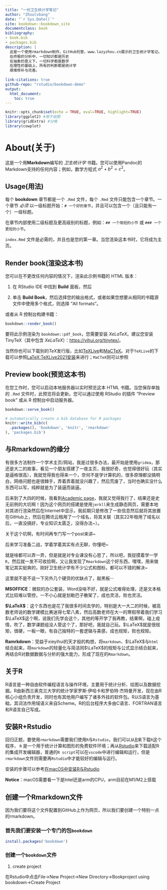 ```yaml
--- 
title: "一份卫生统计学笔记"
author: "Zhoulvbang"
date: "`r Sys.Date()`"
site: bookdown::bookdown_site
documentclass: book
bibliography:
- book.bib
- packages.bib
description: |
  这是一个使用rmarkdown制作，GitHub托管，www.lazyzhou.cn展示的卫生统计学笔记。
  在终极的分析中，一切知识都是历史
  在抽象的意义下，一切科学都是数学
  在理性的基础上，所有的判断都是统计学
  艰难修补与完善。
  
link-citations: true
github-repo: "rstudio/bookdown-demo"
output: 
  html_document: 
    toc: true
---
```


```r
knitr::opts_chunk$set(echo = TRUE, eval=TRUE, highlight=TRUE)
library(ggplot2) #用于绘图
library(gridExtra) #分格
library(cowplot) 
```

# About(关于)

这是一个用**Markdown**编写的 _卫生统计学_ 书籍。您可以使用Pandoc的Markdown支持的任何内容；例如，数学方程式 $a^2 + b^2 = c^2$。


## Usage(用法) 

每个 **bookdown** 章节都是一个 `.Rmd` 文件，每个 `.Rmd` 文件只能包含一个章节。一个章节 *必须* 以一级标题开始：`# 一个好的章节`，并且可以包含一个（且只能有一个）一级标题。

在章节内部使用二级标题及更高级别的标题，例如：`## 一个简短的小节` 或 `### 一个更短的小节`。

`index.Rmd` 文件是必需的，并且也是您的第一章。当您渲染这本书时，它将成为主页。

## Render book(渲染这本书)

您可以在不更改任何内容的情况下，渲染此示例书籍的 HTML 版本：

1. 在 RStudio IDE 中找到 **Build** 面板，然后

2. 单击 **Build Book**，然后选择您的输出格式，或者如果您想要从相同的书籍源文件中使用多个格式，则选择 "All formats"。

或者从 R 控制台构建书籍：

```r
bookdown::render_book()
```

要将此示例渲染为 `bookdown::pdf_book`，您需要安装 $XeLaTeX$。建议您安装 TinyTeX（其中包含 $XeLaTeX$）：<https://yihui.org/tinytex/>。

当然你也可以下载别的$TeX$发行版，比如[TeXLive](https://tug.org/texlive/)和[MaCTeX](https://tug.org/mactex/)。对于`TeXLive`的下载可以参照[LaTeX:TeXLive2021安装](https://zhuanlan.zhihu.com/p/362201376)来进行；`MaCTeX`则可以参照[]()


## Preview book(预览这本书)

在您工作时，您可以启动本地服务器以实时预览这本 HTML 书籍。当您保存单独的 `.Rmd` 文件时，此预览将会更新。您可以通过使用 RStudio 的插件 "Preview book" 或从 R 控制台中启动服务器。

```r
bookdown::serve_book()
```


```r
# automatically create a bib database for R packages
knitr::write_bib(c(
  .packages(), 'bookdown', 'knitr', 'rmarkdown'
), 'packages.bib')
```

## 与Rmarkdown的缘分

有很多方法制作一个学术主页/网站，我是过很多办法，最开始是使用`gridea`，那还是大二的故事，看见一个朋友搭建了一夜主页，我很好奇，也觉得很好玩（其实是逼格很高），我就觉得我也得来一个，奈何不是学计算机的，很多原理都没搞明白，网络问题也是很棘手，弄着弄着就没兴趣了，然后荒废了，当时也确实没什么东西可以写，纯粹就是为了装逼而装逼。

后来到了大四的时候，我看到[Academic page](https://academicpages.github.io/)，我就又觉得我行了，结果还是史无前例的大坑啊！因为这个网页的搭建是使用`jerkll`来生成静态网页，需要本地对其进行渲染然后在Internet中显示，我前期只是修改了一些信息然后就将其放置在GitHub上，然后在腾讯云租用了一个域名，将其关联（其实22年租用了域名以后，一直没搞好，专业知识太匮乏，没得办法~）。

关于这个坑啊，有时间再专门写一个post来讲~

后来学习准备二战，学着学着其实有点无聊，你懂吧~

就是啥都可以弄一弄，但是就是对专业课没有心思了，所以吧，我捉摸着学一学`R`，然后就一发不可收拾啊，又让我发现了`Rmarkdown`这个好东西，嘿嘿，用来做笔记其实挺爽的，刚好卫生统计学有不少公式和图标，都可以不错的解决~

这里就不是不说一下另外几个硬货的优缺点了，敲黑板···

**MSOFFICE**：微软的办公套装，Word没啥不好，就是公式难得处理，还是文本格式比较难以管控，一不小心就是划勒巴子散架了，成也灵活，败也灵活。

**$\LaTeX$**：这个东西也是花了我很多时间去学的，特别是大一大二的时候，被高数老师说的数学建模比赛迷得七荤八素，然后高数老师在大一的寒假带着我们学习$\LaTeX$这个啊，说我们先学会这个，其他的等开学了我再教，结果啊，碰上疫情，吹了，数学课题组没人管这个了，那好吧，我就自己玩。$\LaTeX$就是很规矩，很硬，一板一眼，有自己独特的一套逻辑与美感，成也规矩，败也规矩。

**Ramrkdown**：受益于xieyihui的天才般的构想，将`markdown`、$\LaTeX$与`html`结合起来，将`markdown`的轻量化与简洁同$\LaTeX$的规矩与公式显示结合起来，再结合R对数据数据与分析的强大能力，形成了现在的`Rmarkdown`。

## 关于R

R语言是一种自由软件编程语言与操作环境，主要用于统计分析、绘图以及数据挖掘。R由新西兰奥克兰大学的统计学家罗斯·伊哈卡和罗伯特·杰特曼开发，现在由R核心小组负责开发，同时也有其他用户编写了诸多外挂的软件包。R以S语言为基础，其词法作用域语义来自Scheme。R的后台程序大多由C语言、FORTRAN语言和R语言自己写成。

## 安装R+Rstudio

回归正题，要使用`rmarkdown`需要我们使用`R`与`Rstudio`，我们可以从[R](https://www.r-project.org/)来下载`R`这个程序，
`R` 是一个用于统计计算和图形的免费软件环境；再从[Rstudio](https://www.rstudio.com/categories/rstudio-ide/)来下载适配R的集成开发编辑器，普通的`R script`可以在`vscode`中进行编辑和运行，但是`rmarkdown`文件则需要再`Rstudio`中才能较好的编辑与运行。

安装的步骤可以参考[在macOS中安装R与Rstudio](https://zhuanlan.zhihu.com/p/687529684)

**Notice**：macOS需要看一下是Intel还是arm的CPU，arm目前在M1/M2上搭载

## 创建一个Rmarkdown文件

因为我们要将这个文件配置到GitHub上作为网页，所以我们要创建一个特别一点的rmarkdown。

### 首先我们要安装一个专门的包`bookdown`

```r
install.packages('bookdown')
```

### 创建一个`bookdown`文件

1. create project

在Rstudio中点击File->New Project->New Directory->Bookproject using bookdown->Create Project
